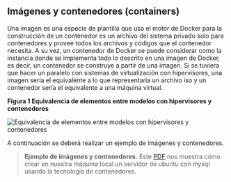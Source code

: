 ## **Imágenes y contenedores (containers)**

Una imagen es una especie de plantilla que usa el motor de Docker para la construcción de un contenedor es un archivo del sistema privado solo para contenedores y provee todos los archivos y códigos que el contenedor necesita. A su vez, un contenedor de Docker se puede considerar como la instancia donde se implementa todo lo descrito en una imagen de Docker, es decir, un contenedor se construye a partir de una imagen. Si se tuviera que hacer un paralelo con sistemas de virtualización con hipervisores, una imagen sería el equivalente a lo que representaría un archivo iso y un contenedor sería el equivalente a una máquina virtual.

**Figura 1 Equivalencia de elementos entre modelos con hipervisores y contenedores**

![Equivalencia de elementos entre modelos con hipervisores y contenedores](/images/contenedores/020.svg)

A continuación se deberá realizar un ejemplo de imágenes y contenedores.

> **Ejemplo de imágenes y contenedores.**
Este [PDF](https://zajuna.sena.edu.co/Repositorio/Titulada/institution/SENA/Tecnologia/228118/Contenido/OVA/CF44/downloads/imgycontenedores-1.pdf) nos muestra cómo crear en nuestra máquina local un servidor de ubuntu con mysql usando la tecnología de contenedores.


